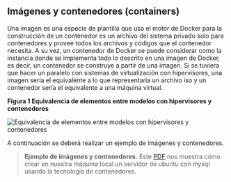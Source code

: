 ## **Imágenes y contenedores (containers)**

Una imagen es una especie de plantilla que usa el motor de Docker para la construcción de un contenedor es un archivo del sistema privado solo para contenedores y provee todos los archivos y códigos que el contenedor necesita. A su vez, un contenedor de Docker se puede considerar como la instancia donde se implementa todo lo descrito en una imagen de Docker, es decir, un contenedor se construye a partir de una imagen. Si se tuviera que hacer un paralelo con sistemas de virtualización con hipervisores, una imagen sería el equivalente a lo que representaría un archivo iso y un contenedor sería el equivalente a una máquina virtual.

**Figura 1 Equivalencia de elementos entre modelos con hipervisores y contenedores**

![Equivalencia de elementos entre modelos con hipervisores y contenedores](/images/contenedores/020.svg)

A continuación se deberá realizar un ejemplo de imágenes y contenedores.

> **Ejemplo de imágenes y contenedores.**
Este [PDF](https://zajuna.sena.edu.co/Repositorio/Titulada/institution/SENA/Tecnologia/228118/Contenido/OVA/CF44/downloads/imgycontenedores-1.pdf) nos muestra cómo crear en nuestra máquina local un servidor de ubuntu con mysql usando la tecnología de contenedores.


